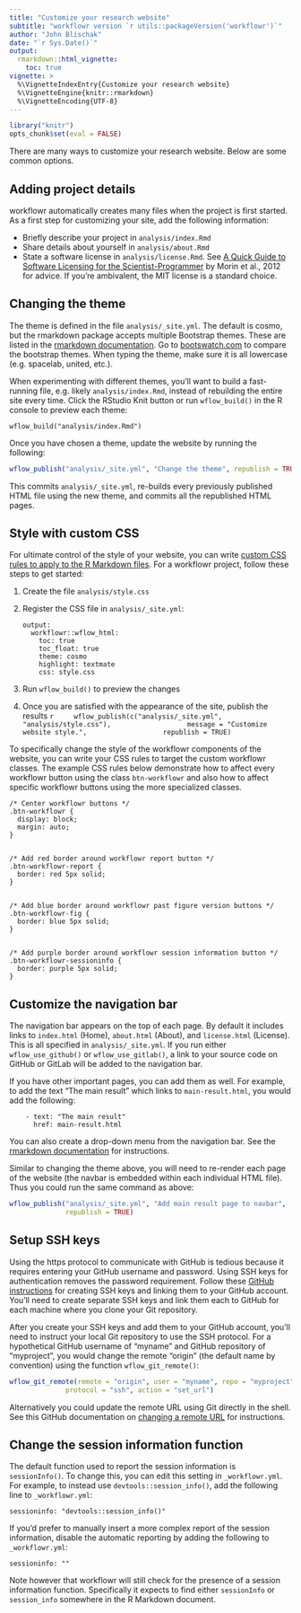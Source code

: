 ---
title: "Customize your research website"
subtitle: "workflowr version `r utils::packageVersion('workflowr')`"
author: "John Blischak"
date: "`r Sys.Date()`"
output:
  rmarkdown::html_vignette:
    toc: true
vignette: >
  %\VignetteIndexEntry{Customize your research website}
  %\VignetteEngine{knitr::rmarkdown}
  %\VignetteEncoding{UTF-8}
---

```{r chunk-options, include=FALSE}
library("knitr")
opts_chunk$set(eval = FALSE)
```

There are many ways to customize your research website. Below are some common
options.

## Adding project details

workflowr automatically creates many files when the project is first started. As
a first step for customizing your site, add the following information:

* Briefly describe your project in `analysis/index.Rmd`
* Share details about yourself in `analysis/about.Rmd`
* State a software license in `analysis/license.Rmd`. See [A Quick Guide to
Software Licensing for the Scientist-Programmer][morin2012] by Morin et al.,
2012 for advice. If you're ambivalent, the MIT license is a standard choice.

[morin2012]: https://journals.plos.org/ploscompbiol/article?id=10.1371/journal.pcbi.1002598

## Changing the theme

The theme is defined in the file `analysis/_site.yml`. The default is cosmo, but
the rmarkdown package accepts multiple Bootstrap themes. These are listed in the
[rmarkdown documentation][rmd-themes]. Go to 
[bootswatch.com](https://bootswatch.com/) to compare the bootstrap themes. When
typing the theme, make sure it is all lowercase (e.g. spacelab, united, etc.).

When experimenting with different themes, you'll want to build a fast-running
file, e.g. likely `analysis/index.Rmd`, instead of rebuilding the entire site
every time. Click the RStudio Knit button or run `wflow_build()` in the R
console to preview each theme:

```
wflow_build("analysis/index.Rmd")
```

Once you have chosen a theme, update the website by running the following:

```{r wflow-publish-theme}
wflow_publish("analysis/_site.yml", "Change the theme", republish = TRUE)
```

This commits `analysis/_site.yml`, re-builds every previously published HTML
file using the new theme, and commits all the republished HTML pages.

[rmd-themes]: https://bookdown.org/yihui/rmarkdown/html-document.html

## Style with custom CSS

For ultimate control of the style of your website, you can write [custom CSS
rules to apply to the R Markdown files][custom-css]. For a workflowr project,
follow these steps to get started:

1. Create the file `analysis/style.css`
1. Register the CSS file in `analysis/_site.yml`:

    ```
    output:
      workflowr::wflow_html:
        toc: true
        toc_float: true
        theme: cosmo
        highlight: textmate
        css: style.css
    ```
1. Run `wflow_build()` to preview the changes
1. Once you are satisfied with the appearance of the site, publish the results
    ```{r custom-css-publish, eval=FALSE}
    wflow_publish(c("analysis/_site.yml", "analysis/style.css"),
                  message = "Customize website style.",
                  republish = TRUE)
    ```

[custom-css]: https://bookdown.org/yihui/rmarkdown/html-document.html#custom-css

To specifically change the style of the workflowr components of the website, you
can write your CSS rules to target the custom workflowr classes. The example CSS
rules below demonstrate how to affect every workflowr button using the class
`btn-workflowr` and also how to affect specific workflowr buttons using the more
specialized classes.

```
/* Center workflowr buttons */
.btn-workflowr {
  display: block;
  margin: auto;
}


/* Add red border around workflowr report button */
.btn-workflowr-report {
  border: red 5px solid;
}


/* Add blue border around workflowr past figure version buttons */
.btn-workflowr-fig {
  border: blue 5px solid;
}


/* Add purple border around workflowr session information button */
.btn-workflowr-sessioninfo {
  border: purple 5px solid;
}
```

## Customize the navigation bar

The navigation bar appears on the top of each page. By default it includes links
to `index.html` (Home), `about.html` (About), and `license.html` (License). This
is all specified in `analysis/_site.yml`. If you run either `wflow_use_github()`
or `wflow_use_gitlab()`, a link to your source code on GitHub or GitLab will be
added to the navigation bar.

If you have other important pages, you can add them as well. For example, to add
the text "The main result" which links to `main-result.html`, you would add the
following:

```
    - text: "The main result"
      href: main-result.html
```

You can also create a drop-down menu from the navigation bar. See the [rmarkdown
documentation][navbar] for instructions.

Similar to changing the theme above, you will need to re-render each page of the
website (the navbar is embedded within each individual HTML file). Thus you
could run the same command as above:

```{r wflow-publish-navbar}
wflow_publish("analysis/_site.yml", "Add main result page to navbar",
              republish = TRUE)
```

[navbar]: https://bookdown.org/yihui/rmarkdown/rmarkdown-site.html

## Setup SSH keys

Using the https protocol to communicate with GitHub is tedious because it
requires entering your GitHub username and password. Using SSH keys for
authentication removes the password requirement. Follow these [GitHub
instructions][ssh] for creating SSH keys and linking them to your GitHub
account. You'll need to create separate SSH keys and link them each to GitHub
for each machine where you clone your Git repository.

After you create your SSH keys and add them to your GitHub account, you'll need
to instruct your local Git repository to use the SSH protocol. For a
hypothetical GitHub username of "myname" and GitHub repository of "myproject",
you would change the remote "origin" (the default name by convention) using the
function `wflow_git_remote()`:

```{r https-to-ssh}
wflow_git_remote(remote = "origin", user = "myname", repo = "myproject",
              protocol = "ssh", action = "set_url")
```

Alternatively you could update the remote URL using Git directly in the shell.
See this GitHub documentation on [changing a remote URL][set-url] for
instructions.

[ssh]: https://docs.github.com/articles/generating-an-ssh-key
[set-url]: https://docs.github.com/articles/changing-a-remote-s-url

## Change the session information function

The default function used to report the session information is `sessionInfo()`.
To change this, you can edit this setting in `_workflowr.yml`. For example, to
instead use `devtools::session_info()`, add the following line to
`_workflowr.yml`:

```
sessioninfo: "devtools::session_info()"
```

If you'd prefer to manually insert a more complex report of the session
information, disable the automatic reporting by adding the following to
`_workflowr.yml`:

```
sessioninfo: ""
```

Note however that workflowr will still check for the presence of a session
information function. Specifically it expects to find either `sessionInfo` or
`session_info` somewhere in the R Markdown document.
